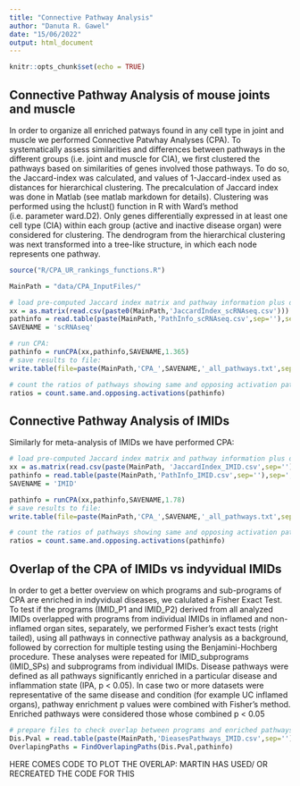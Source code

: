 ```yaml
---
title: "Connective Pathway Analysis"
author: "Danuta R. Gawel"
date: "15/06/2022"
output: html_document
---
```


```r
knitr::opts_chunk$set(echo = TRUE)
```

## Connective Pathway Analysis of mouse joints and muscle
In order to organize all enriched patways found in any cell type in joint and muscle we performed Connective Patwhay Analyses (CPA).
To systematically assess similarities and differences between pathways in the different groups (i.e. joint and muscle for CIA), we first clustered the pathways based on similarities of genes involved those pathways. To do so, the Jaccard-index was calculated, and values of 1-Jaccard-index used as distances for hierarchical clustering. The precalculation of Jaccard index was done in Matlab (see matlab markdown for details).
Clustering was performed using the hclust() function in R with Ward’s method (i.e. parameter ward.D2). Only genes differentially expressed in at least one cell type (CIA) within each group (active and inactive disease organ) were considered for clustering. The dendrogram from the hierarchical clustering was next transformed into a tree-like structure, in which each node represents one pathway. 

```r
source("R/CPA_UR_rankings_functions.R")

MainPath = "data/CPA_InputFiles/"

# load pre-computed Jaccard index matrix and pathway information plus define name which is to be used to save results:
xx = as.matrix(read.csv(paste0(MainPath,'JaccardIndex_scRNAseq.csv'))) ##Jaccard Index
pathinfo = read.table(paste(MainPath,'PathInfo_scRNAseq.csv',sep=''),sep=',',header=1)
SAVENAME = 'scRNAseq'

# run CPA:
pathinfo = runCPA(xx,pathinfo,SAVENAME,1.365)
# save results to file:
write.table(file=paste(MainPath,'CPA_',SAVENAME,'_all_pathways.txt',sep=''),pathinfo,sep="\t", col.names=T, row.names=F, quote=F)

# count the ratios of pathways showing same and opposing activation pattern in inflamed vs non-inflamed organ:
ratios = count.same.and.opposing.activations(pathinfo)

```

## Connective Pathway Analysis of IMIDs
Similarly for meta-analysis of IMIDs we have performed CPA:

```r
# load pre-computed Jaccard index matrix and pathway information plus define name which is to be used to save results:
xx = as.matrix(read.csv(paste(MainPath, 'JaccardIndex_IMID.csv',sep='')))
pathinfo = read.table(paste(MainPath,'PathInfo_IMID.csv',sep=''),sep=',',header=1) 
SAVENAME = 'IMID'

pathinfo = runCPA(xx,pathinfo,SAVENAME,1.78)
# save results to file:
write.table(file=paste(MainPath,'CPA_',SAVENAME,'_all_pathways.txt',sep=''),pathinfo,sep="\t", col.names=T, row.names=F, quote=F)

# count the ratios of pathways showing same and opposing activation pattern in inflamed vs non-inflamed organ:
ratios = count.same.and.opposing.activations(pathinfo)
```

## Overlap of the CPA of IMIDs vs indyvidual IMIDs
In order to get a better overview on which programs and sub-programs of CPA are enriched in indyvidual diseases, we calulated a Fisher Exact Test.
To test if the programs (IMID_P1 and IMID_P2) derived from all analyzed IMIDs overlapped with programs from individual IMIDs in inflamed and non-inflamed organ sites, separately, we performed Fisher’s exact tests (right tailed), using all pathways in connective pathway analysis as a background, followed by correction for multiple testing using the Benjamini-Hochberg procedure. These analyses were repeated for IMID_subprograms (IMID_SPs) and subprograms from individual IMIDs. Disease pathways were defined as all pathways significantly enriched in a particular disease and inflammation state (IPA, p < 0.05). In case two or more datasets were representative of the same disease and condition (for example UC inflamed organs), pathway enrichment p values were combined with Fisher’s method. Enriched pathways were considered those whose combined p < 0.05
```r
# prepare files to check overlap between programs and enriched pathways per IMID:
Dis.Pval = read.table(paste(MainPath,'DieasesPathways_IMID.csv',sep=''),sep='\t',quote = "",header=T)
OverlapingPaths = FindOverlapingPaths(Dis.Pval,pathinfo)

```
HERE COMES CODE TO PLOT THE OVERLAP: MARTIN HAS USED/ OR RECREATED THE CODE FOR THIS
```r

```